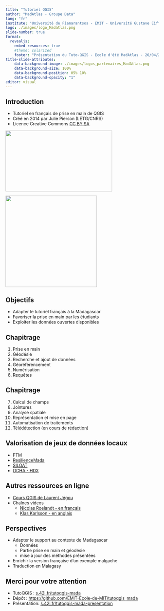 ---
title: "Tutoriel QGIS"
author: "MadAtlas - Groupe Data"
lang: "fr"
institute: "Université de Fianarantsoa - EMIT - Université Gustave Eiffel"
logo: ./images/logo_Madatlas.png
slide-number: true
format:
  revealjs: 
    embed-resources: true
    #theme: solarized
    footer: "Présentation du Tuto-QGIS - Ecole d'été MadAtlas - 26/04/2024"
title-slide-attributes:
    data-background-image: ./images/logos_partenaires_MadAtlas.png
    data-background-size: 100%
    data-background-position: 05% 10%
    data-background-opacity: "1"
editor: visual
---

## Introduction

- Tutoriel en français de prise en main de QGIS
- Créé en 2014 par Julie Pierson (LETG/CNRS)
- Licence Creative Commons [CC BY SA](https://creativecommons.org/licenses/by-sa/4.0/deed.fr)

![](images/logo_PASSAGES.png){.absolute top=350 left=100 width="350" height="200"}

![](images/logo_letg.png){.absolute top=300 left=700 height="300"}

## Objectifs

- Adapter le tutoriel français à la Madagascar
- Favoriser la prise en main par les étudiants
- Exploiter les données ouvertes disponibles

## Chapitrage

1. Prise en main
1. Géodésie
1. Recherche et ajout de données
1. Géoréférencement
1. Numérisation
1. Requêtes

## Chapitrage

7. Calcul de champs
1. Jointures
1. Analyse spatiale
1. Représentation et mise en page
1. Automatisation de traitements
1. Télédétection (en cours de rédaction)

## Valorisation de jeux de données locaux

- FTM
- [ResilienceMada](https://www.resiliencemada.gov.mg)
- [SILOAT](https://observatoire-territoire.mg/carte/#/carte/map-siloat)
- [OCHA - HDX](https://data.humdata.org/dataset/?ext_geodata=1&groups=mdg&q=&sort=last_modified%20desc&ext_page_size=25)

## Autres ressources en ligne

- [Cours QGIS de Laurent Jégou](https://www.geotests.net/cours/qgis/fr)
- Chaînes videos
  - [Nicolas Roelandt - en français](https://clap.univ-eiffel.fr/channels/#qgis)
  - [Klas Karlsson - en anglais](https://www.youtube.com/channel/UCxs7cfMwzgGZhtUuwhny4-Q)

## Perspectives

- Adapter le support au contexte de Madagascar
  - Données
  - Partie prise en main et géodésie
  - mise à jour des méthodes présentées
- Enrichir la version française d'un exemple malgache
- Traduction en Malagasy

## Merci pour votre attention

- TutoQGIS : [s.42l.fr/tutoqgis-mada](https://s.42l.fr/tutoqgis-mada)
- Dépôt : [https://github.com/EMIT-Ecole-de-MIT/tutoqgis_mada](https://github.com/EMIT-Ecole-de-MIT/tutoqgis_mada)
- Présentation: [s.42l.fr/tutoqgis-mada-presentation](https://s.42l.fr/tutoqgis-mada-presentation)

<br>


